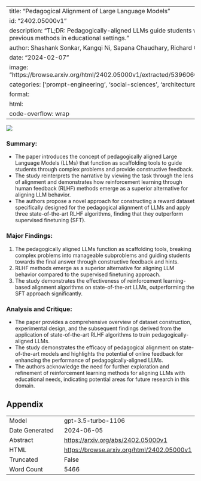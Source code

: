 
---
title: "Pedagogical Alignment of Large Language Models"
id: "2402.05000v1"
description: "TL;DR: Pedagogically-aligned LLMs guide students with feedback, outperforming previous methods in educational settings."
author: Shashank Sonkar, Kangqi Ni, Sapana Chaudhary, Richard G. Baraniuk
date: "2024-02-07"
image: "https://browse.arxiv.org/html/2402.05000v1/extracted/5396060/figures/images/class_image.png"
categories: ['prompt-engineering', 'social-sciences', 'architectures', 'production', 'education']
format:
  html:
    code-overflow: wrap
---

![](https://browse.arxiv.org/html/2402.05000v1/extracted/5396060/figures/images/class_image.png)

### **Summary:**
- The paper introduces the concept of pedagogically aligned Large Language Models (LLMs) that function as scaffolding tools to guide students through complex problems and provide constructive feedback.
- The study reinterprets the narrative by viewing the task through the lens of alignment and demonstrates how reinforcement learning through human feedback (RLHF) methods emerge as a superior alternative for aligning LLM behavior.
- The authors propose a novel approach for constructing a reward dataset specifically designed for the pedagogical alignment of LLMs and apply three state-of-the-art RLHF algorithms, finding that they outperform supervised finetuning (SFT).

### **Major Findings:**
1. The pedagogically aligned LLMs function as scaffolding tools, breaking complex problems into manageable subproblems and guiding students towards the final answer through constructive feedback and hints.
2. RLHF methods emerge as a superior alternative for aligning LLM behavior compared to the supervised finetuning approach.
3. The study demonstrates the effectiveness of reinforcement learning-based alignment algorithms on state-of-the-art LLMs, outperforming the SFT approach significantly.

### **Analysis and Critique:**
- The paper provides a comprehensive overview of dataset construction, experimental design, and the subsequent findings derived from the application of state-of-the-art RLHF algorithms to train pedagogically-aligned LLMs.
- The study demonstrates the efficacy of pedagogical alignment on state-of-the-art models and highlights the potential of online feedback for enhancing the performance of pedagogically-aligned LLMs.
- The authors acknowledge the need for further exploration and refinement of reinforcement learning methods for aligning LLMs with educational needs, indicating potential areas for future research in this domain.

## Appendix

|          |          |
|----------|----------|
| Model     | gpt-3.5-turbo-1106       |
| Date Generated     | 2024-06-05       |
| Abstract | [https://arxiv.org/abs/2402.05000v1](https://arxiv.org/abs/2402.05000v1)        |
| HTML     | [https://browse.arxiv.org/html/2402.05000v1](https://browse.arxiv.org/html/2402.05000v1)       |
| Truncated       | False       |
| Word Count       | 5466       |